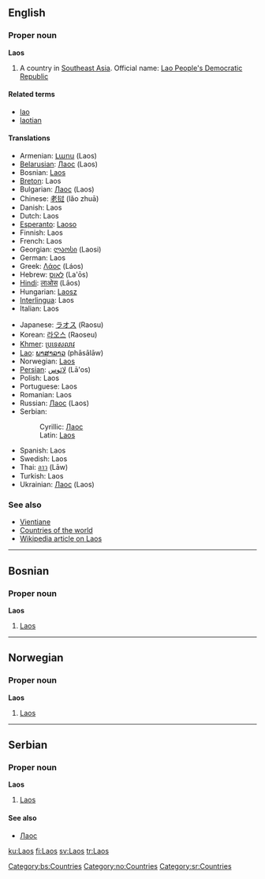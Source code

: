 ==English==
===Proper noun===
'''Laos'''

# A country in [[Southeast Asia]]. Official name: [[Lao People's Democratic Republic]]

====Related terms====
*[[lao]]
*[[laotian]]

====Translations====
{{top}}
*Armenian: [[Լաոս]] (Laos)
*[[Belarusian]]: [[Лаос]] (Laos)
*Bosnian: [[Laos#Bosnian|Laos]] {{m}}
*[[Breton]]: Laos
*Bulgarian: [[Лаос]] (Laos)
*Chinese: [[老挝]] (lǎo zhuā)
*Danish: Laos
*Dutch: Laos
*[[Esperanto]]: [[Laoso]]
*Finnish: Laos
*French: Laos
*Georgian: [[ლაოსი]] (Laosi)
*German: Laos
*Greek: [[Λάος]] (Láos) {{n}}
*Hebrew: [[לאוס]] (La'ōs)
*[[Hindi]]: [[लाओस]] (Lāos)
*Hungarian: [[Laosz]]
*[[Interlingua]]: Laos
*Italian: Laos
{{mid}}
*Japanese: [[ラオス]] (Raosu)
*Korean: [[라오스]] (Raoseu)
*[[Khmer]]: [[ប្រទេសលាវ]]
*[[Lao]]: [[ພາສາລາວ]] (phāsālāw)
*Norwegian: [[#Norwegian|Laos]]
*[[Persian]]: [[لائوس]] (Lā'os)
*Polish: Laos
*Portuguese: Laos
*Romanian: Laos {{n}}
*Russian: [[Лаос]] (Laos)
*Serbian:
*:Cyrillic: [[Лаос#Serbian|Лаос]] {{m}}
*:Latin: [[Laos#Serbian|Laos]] {{m}}
*Spanish: Laos
*Swedish: Laos
*Thai: [[ลาว]] (Lāw)
*Turkish: Laos
*Ukrainian: [[Лаос]] (Laos)
{{bottom}}

===See also===
*[[Vientiane]]
*[[Countries of the world]]
*[[w:Laos|Wikipedia article on Laos]]

----

==Bosnian==
===Proper noun===
'''Laos''' {{m}}
#[[Laos#English|Laos]]
[[Category:bs:Countries]]

----

==Norwegian==
===Proper noun===
[[Category:no:Countries]]
'''Laos'''
#[[#English|Laos]]

----

==Serbian==
===Proper noun===
'''Laos''' {{m}}
#[[Laos#English|Laos]]
====See also====
*[[Лаос#Serbian|Лаос]]
[[Category:sr:Countries]]

[[ku:Laos]]
[[fi:Laos]]
[[sv:Laos]]
[[tr:Laos]]